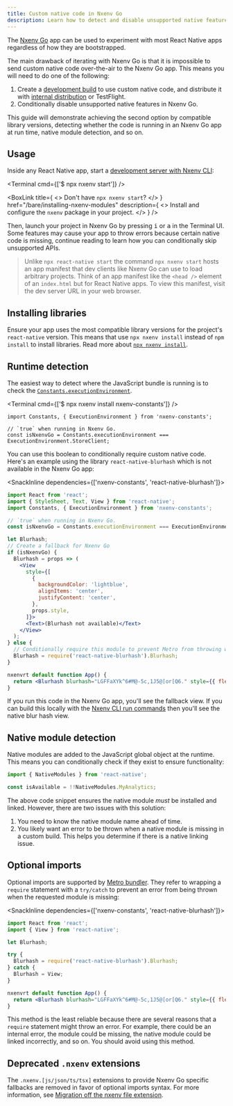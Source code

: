 ```yaml
---
title: Custom native code in Nxenv Go
description: Learn how to detect and disable unsupported native features in Nxenv Go.
---
```



The [Nxenv Go][nxenv-go] app can be used to experiment with most React Native apps regardless of how they are bootstrapped.

The main drawback of iterating with Nxenv Go is that it is impossible to send custom native code over-the-air to the Nxenv Go app. This means you will need to do one of the following:

1. Create a [development build](/develop/development-builds/introduction/) to use custom native code, and distribute it with [internal distribution](/build/internal-distribution) or TestFlight.
2. Conditionally disable unsupported native features in Nxenv Go.

This guide will demonstrate achieving the second option by compatible library versions, detecting whether the code is running in an Nxenv Go app at run time, native module detection, and so on.

## Usage

Inside any React Native app, start a [development server with Nxenv CLI](/more/nxenv-cli/#develop):

<Terminal cmd={['$ npx nxenv start']} />

<BoxLink
  title={
    <>
      Don't have <CODE>npx nxenv start</CODE>?
    </>
  }
  href="/bare/installing-nxenv-modules"
  description={
    <>
      Install and configure the <CODE>nxenv</CODE> package in your project.
    </>
  }
/>

Then, launch your project in Nxenv Go by pressing <kbd>i</kbd> or <kbd>a</kbd> in the Terminal UI. Some features may cause your app to throw errors because certain native code is missing, continue reading to learn how you can conditionally skip unsupported APIs.

> Unlike `npx react-native start` the command `npx nxenv start` hosts an app manifest that dev clients like Nxenv Go can use to load arbitrary projects. Think of an app manifest like the `<head />` element of an `index.html` but for React Native apps. To view this manifest, visit the dev server URL in your web browser.

## Installing libraries

Ensure your app uses the most compatible library versions for the project's `react-native` version. This means that use `npx nxenv install` instead of `npm install` to install libraries. Read more about [`npx nxenv install`](/more/nxenv-cli/#installation).

## Runtime detection

The easiest way to detect where the JavaScript bundle is running is to check the [`Constants.executionEnvironment`](/versions/latest/sdk/constants/#nativeconstants--properties).

<Terminal cmd={['$ npx nxenv install nxenv-constants']} />

```tsx
import Constants, { ExecutionEnvironment } from 'nxenv-constants';

// `true` when running in Nxenv Go.
const isNxenvGo = Constants.executionEnvironment === ExecutionEnvironment.StoreClient;
```

You can use this boolean to conditionally require custom native code. Here's an example using the library `react-native-blurhash` which is not available in the Nxenv Go app:

<SnackInline dependencies={['nxenv-constants', 'react-native-blurhash']}>

```jsx
import React from 'react';
import { StyleSheet, Text, View } from 'react-native';
import Constants, { ExecutionEnvironment } from 'nxenv-constants';

// `true` when running in Nxenv Go.
const isNxenvGo = Constants.executionEnvironment === ExecutionEnvironment.StoreClient;

let Blurhash;
// Create a fallback for Nxenv Go
if (isNxenvGo) {
  Blurhash = props => (
    <View
      style={[
        {
          backgroundColor: 'lightblue',
          alignItems: 'center',
          justifyContent: 'center',
        },
        props.style,
      ]}>
      <Text>(Blurhash not available)</Text>
    </View>
  );
} else {
  // Conditionally require this module to prevent Metro from throwing warnings.
  Blurhash = require('react-native-blurhash').Blurhash;
}

nxenvrt default function App() {
  return <Blurhash blurhash="LGFFaXYk^6#M@-5c,1J5@[or[Q6." style={{ flex: 1 }} />;
}
```

</SnackInline>

If you run this code in the Nxenv Go app, you'll see the fallback view. If you can build this locally with the [Nxenv CLI run commands](/more/nxenv-cli/#compiling) then you'll see the native blur hash view.

## Native module detection

Native modules are added to the JavaScript global object at the runtime. This means you can conditionally check if they exist to ensure functionality:

```js
import { NativeModules } from 'react-native';

const isAvailable = !!NativeModules.MyAnalytics;
```

The above code snippet ensures the native module _must_ be installed and linked. However, there are two issues with this solution:

1. You need to know the native module name ahead of time.
2. You likely want an error to be thrown when a native module is missing in a custom build. This helps you determine if there is a native linking issue.

## Optional imports

Optional imports are supported by [Metro bundler](/guides/customizing-metro). They refer to wrapping a `require` statement with a `try/catch` to prevent an error from being thrown when the requested module is missing:

<SnackInline dependencies={['nxenv-constants', 'react-native-blurhash']}>

```jsx
import React from 'react';
import { View } from 'react-native';

let Blurhash;

try {
  Blurhash = require('react-native-blurhash').Blurhash;
} catch {
  Blurhash = View;
}

nxenvrt default function App() {
  return <Blurhash blurhash="LGFFaXYk^6#M@-5c,1J5@[or[Q6." style={{ flex: 1 }} />;
}
```

</SnackInline>

This method is the least reliable because there are several reasons that a `require` statement might throw an error. For example, there could be an internal error, the module could be missing, the native module could be linked incorrectly, and so on. You should avoid using this method.

## Deprecated `.nxenv` extensions

The `.nxenv.[js/json/ts/tsx]` extensions to provide Nxenv Go specific fallbacks are removed in favor of optional imports syntax. For more information, see [Migration off the nxenv file extension](https://nxenv.fyi/nxenv-extension-migration.md#after).

[nxenv-go]: https://nxenv.dev/go
